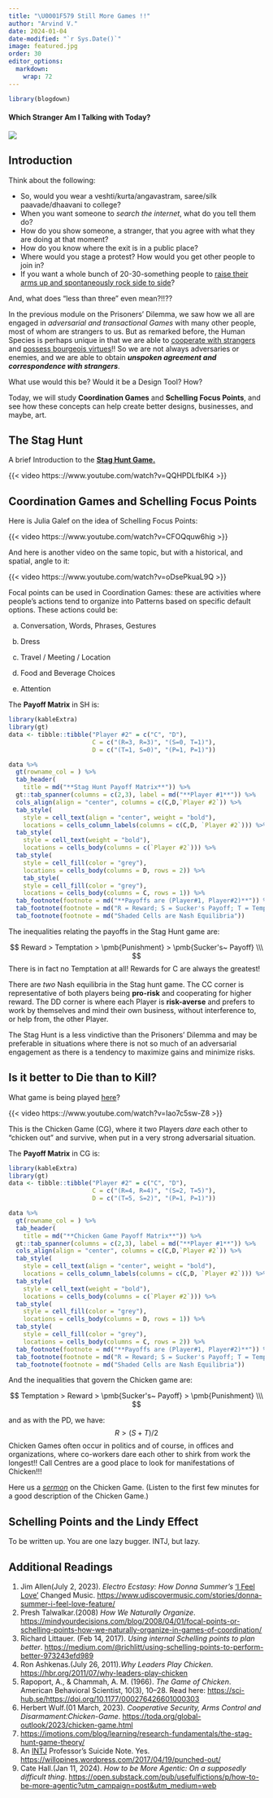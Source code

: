 ```yaml
---
title: "\U0001F579 Still More Games !!"
author: "Arvind V."
date: 2024-01-04
date-modified: "`r Sys.Date()`"
image: featured.jpg
order: 30
editor_options: 
  markdown: 
    wrap: 72
---
```


```r
library(blogdown)
```

#### Which Stranger Am I Talking with Today?

![](featured.jpg)

## Introduction

Think about the following:

-   So, would you wear a veshti/kurta/angavastram, saree/silk
    paavade/dhaavani to college?
-   When you want someone to *search the internet*, what do you tell
    them do?
-   How do you show someone, a stranger, that you agree with what they
    are doing at that moment?
-   How do you know where the exit is in a public place?
-   Where would you stage a protest? How would you get other people to
    join in?
-   If you want a whole bunch of 20-30-something people to <u>[raise
    their arms up and spontaneously rock side to
    side](https://youtu.be/La0IJPt0t4Q)</u>?

And, what does "less than three" even mean?!!??

In the previous module on the Prisoners' Dilemma, we saw how we all are
engaged in *adversarial and transactional Games* with many other people,
most of whom are strangers to us. But as remarked before, the Human
Species is perhaps unique in that we are able to <u>[cooperate with
strangers](https://fee.org/articles/book-reviews-september-2004/)</u>
and <u>[possess bourgeois
virtues](https://fee.org/articles/where-the-bourgeois-virtues-are-found)</u>!!
So we are not always adversaries or enemies, and we are able to obtain
***unspoken agreement and correspondence with strangers***.

What use would this be? Would it be a Design Tool? How?

Today, we will study **Coordination Games** and **Schelling Focus
Points**, and see how these concepts can help create better designs,
businesses, and maybe, art.

## The Stag Hunt

A brief Introduction to the <u>[**Stag Hunt
Game.**](https://www.heretical.com/pound/staghunt.html)</u>

{{< video https:://www.youtube.com/watch?v=QQHPDLfbIK4 >}}


## Coordination Games and Schelling Focus Points

Here is Julia Galef on the idea of Schelling Focus Points:

{{< video https:://www.youtube.com/watch?v=CFOQquw6hig >}}

And here is another video on the same topic, but with a historical, and
spatial, angle to it: <br>

{{< video https:://www.youtube.com/watch?v=oDsePkuaL9Q >}}

Focal points can be used in Coordination Games: these are activities
where people's actions tend to organize into Patterns based on specific
default options. These actions could be:

a)  Conversation, Words, Phrases, Gestures

b)  Dress

c)  Travel / Meeting / Location

d)  Food and Beverage Choices

e)  Attention

The **Payoff Matrix** in SH is:

```r
library(kableExtra)
library(gt)
data <- tibble::tibble("Player #2" = c("C", "D"),
                       C = c("(R=3, R=3)", "(S=0, T=1)"),
                       D = c("(T=1, S=0)", "(P=1, P=1)")) 

data %>% 
  gt(rowname_col = ) %>% 
  tab_header(
    title = md("**Stag Hunt Payoff Matrix**")) %>% 
  gt::tab_spanner(columns = c(2,3), label = md("**Player #1**")) %>% 
  cols_align(align = "center", columns = c(C,D,`Player #2`)) %>% 
  tab_style(
    style = cell_text(align = "center", weight = "bold"),
    locations = cells_column_labels(columns = c(C,D, `Player #2`))) %>% 
  tab_style(
    style = cell_text(weight = "bold"),
    locations = cells_body(columns = c(`Player #2`))) %>% 
  tab_style(
    style = cell_fill(color = "grey"),
    locations = cells_body(columns = D, rows = 2)) %>% 
    tab_style(
    style = cell_fill(color = "grey"),
    locations = cells_body(columns = C, rows = 1)) %>% 
  tab_footnote(footnote = md("**Payoffs are (Player#1, Player#2)**")) %>% 
  tab_footnote(footnote = md("R = Reward; S = Sucker's Payoff; T = Temptation; P = Punishment")) %>% 
  tab_footnote(footnote = md("Shaded Cells are Nash Equilibria"))

```

The inequalities relating the payoffs in the Stag Hunt game are:

$$
Reward > Temptation > \pmb{Punishment} > \pmb{Sucker's~ Payoff} \\\
$$ There is in fact no Temptation at all! Rewards for C are always the
greatest!

There are *two* Nash equilibria in the Stag hunt game. The CC corner is
representative of both players being **pro-risk** and cooperating for
higher reward. The DD corner is where each Player is **risk-averse** and
prefers to work by themselves and mind their own business, without
interference to, or help from, the other Player.

The Stag Hunt is a less vindictive than the Prisoners' Dilemma and may
be preferable in situations where there is not so much of an adversarial
engagement as there is a tendency to maximize gains and minimize risks.

## Is it better to Die than to Kill?

What game is being played <u>[here](https://youtu.be/Iao7c5sw-Z8)</u>?

{{< video https:://www.youtube.com/watch?v=Iao7c5sw-Z8 >}}

This is the Chicken Game (CG), where it two Players *dare* each other to
"chicken out" and survive, when put in a very strong adversarial
situation.

The **Payoff Matrix** in CG is:

```r
library(kableExtra)
library(gt)
data <- tibble::tibble("Player #2" = c("C", "D"),
                       C = c("(R=4, R=4)", "(S=2, T=5)"),
                       D = c("(T=5, S=2)", "(P=1, P=1)")) 

data %>% 
  gt(rowname_col = ) %>% 
  tab_header(
    title = md("**Chicken Game Payoff Matrix**")) %>% 
  gt::tab_spanner(columns = c(2,3), label = md("**Player #1**")) %>% 
  cols_align(align = "center", columns = c(C,D,`Player #2`)) %>% 
  tab_style(
    style = cell_text(align = "center", weight = "bold"),
    locations = cells_column_labels(columns = c(C,D, `Player #2`))) %>% 
  tab_style(
    style = cell_text(weight = "bold"),
    locations = cells_body(columns = c(`Player #2`))) %>% 
  tab_style(
    style = cell_fill(color = "grey"),
    locations = cells_body(columns = D, rows = 1)) %>% 
  tab_style(
    style = cell_fill(color = "grey"),
    locations = cells_body(columns = C, rows = 2)) %>% 
  tab_footnote(footnote = md("**Payoffs are (Player#1, Player#2)**")) %>% 
  tab_footnote(footnote = md("R = Reward; S = Sucker's Payoff; T = Temptation; P = Punishment")) %>% 
  tab_footnote(footnote = md("Shaded Cells are Nash Equilibria"))

```

And the inequalities that govern the Chicken game are:

$$
Temptation > Reward > \pmb{Sucker's~ Payoff} > \pmb{Punishment} \\\
$$

and as with the PD, we have: $$
R > (S + T)/2
$$ Chicken Games often occur in politics and of course, in offices and
organizations, where co-workers dare each other to shirk from work the
longest!! Call Centres are a good place to look for manifestations of
Chicken!!!

Here us a <u>[*sermon*](https://ellerslie.com/the-game-of-chicken/)</u>
on the Chicken Game. (Listen to the first few minutes for a good
description of the Chicken Game.)

## Schelling Points and the Lindy Effect

To be written up. You are one lazy bugger. INTJ, but lazy. 

## Additional Readings

1.  Jim Allen(July 2, 2023). *Electro Ecstasy: How Donna Summer’s*
    <u>[‘I Feel Love’](https://youtu.be/Nm-ISatLDG0)</u> Changed Music.
    <u><https://www.udiscovermusic.com/stories/donna-summer-i-feel-love-feature/></u>
2.  Presh Talwalkar.(2008) *How We Naturally Organize*.
    <u><https://mindyourdecisions.com/blog/2008/04/01/focal-points-or-schelling-points-how-we-naturally-organize-in-games-of-coordination/></u>
3.  Richard Littauer. (Feb 14, 2017). *Using internal Schelling points
    to plan better*.
    <u><https://medium.com/@richlitt/using-schelling-points-to-perform-better-973243efd989></u>
4.  Ron Ashkenas.(July 26, 2011).*Why Leaders Play Chicken*.
    <u><https://hbr.org/2011/07/why-leaders-play-chicken></u>
5.  Rapoport, A., & Chammah, A. M. (1966). *The Game of Chicken*.
    American Behavioral Scientist, 10(3), 10–28. Read here:
    <u><https://sci-hub.se/https://doi.org/10.1177/000276426601000303></u>
6.  Herbert Wulf.(01 March, 2023). *Cooperative Security, Arms Control
    and Disarmament:Chicken-Game*.
    <u><https://toda.org/global-outlook/2023/chicken-game.html></u>
7.  <https://imotions.com/blog/learning/research-fundamentals/the-stag-hunt-game-theory/>
8.  An [INTJ](https://www.16personalities.com/intj-personality)
    Professor's Suicide Note. Yes.
    <u><https://willopines.wordpress.com/2017/04/19/punched-out/></u>
9.  Cate Hall.(Jan 11, 2024). *How to be More Agentic: On a supposedly
    difficult thing*.
    <u><https://open.substack.com/pub/usefulfictions/p/how-to-be-more-agentic?utm_campaign=post&utm_medium=web></u>

